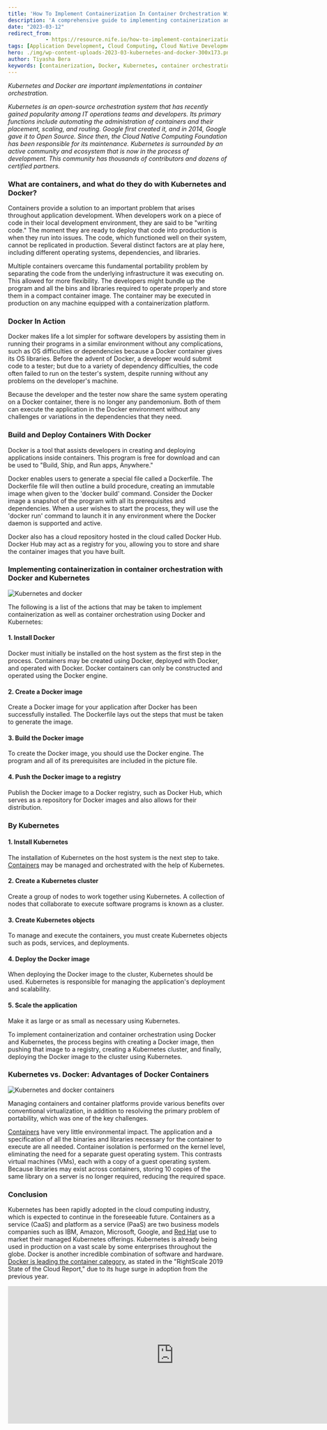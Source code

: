 ```yaml
---
title: 'How To Implement Containerization In Container Orchestration With Docker And Kubernetes'
description: 'A comprehensive guide to implementing containerization and container orchestration using Docker and Kubernetes, covering installation, image creation, and deployment.'
date: "2023-03-12"
redirect_from: 
            - https://resource.nife.io/how-to-implement-containerization-in-container-orchestration-with-docker-and-kubernetes/
tags: [Application Development, Cloud Computing, Cloud Native Development, Docker Containers, Kubernetes]
hero: ./img/wp-content-uploads-2023-03-kubernetes-and-docker-300x173.png
author: Tiyasha Bera
keywords: [containerization, Docker, Kubernetes, container orchestration, DevOps]
---
```


_Kubernetes and Docker are important implementations in container orchestration._

_Kubernetes is an open-source orchestration system that has recently gained popularity among IT operations teams and developers. Its primary functions include automating the administration of containers and their placement, scaling, and routing. Google first created it, and in 2014, Google gave it to Open Source. Since then, the Cloud Native Computing Foundation has been responsible for its maintenance. Kubernetes is surrounded by an active community and ecosystem that is now in the process of development. This community has thousands of contributors and dozens of certified partners._

### What are containers, and what do they do with Kubernetes and Docker?

Containers provide a solution to an important problem that arises throughout application development. When developers work on a piece of code in their local development environment, they are said to be "writing code." The moment they are ready to deploy that code into production is when they run into issues. The code, which functioned well on their system, cannot be replicated in production. Several distinct factors are at play here, including different operating systems, dependencies, and libraries.

Multiple containers overcame this fundamental portability problem by separating the code from the underlying infrastructure it was executing on. This allowed for more flexibility. The developers might bundle up the program and all the bins and libraries required to operate properly and store them in a compact container image. The container may be executed in production on any machine equipped with a containerization platform.

### Docker In Action

Docker makes life a lot simpler for software developers by assisting them in running their programs in a similar environment without any complications, such as OS difficulties or dependencies because a Docker container gives its OS libraries. Before the advent of Docker, a developer would submit code to a tester; but due to a variety of dependency difficulties, the code often failed to run on the tester's system, despite running without any problems on the developer's machine.

Because the developer and the tester now share the same system operating on a Docker container, there is no longer any pandemonium. Both of them can execute the application in the Docker environment without any challenges or variations in the dependencies that they need.

### Build and Deploy Containers With Docker

Docker is a tool that assists developers in creating and deploying applications inside containers. This program is free for download and can be used to "Build, Ship, and Run apps, Anywhere."

Docker enables users to generate a special file called a Dockerfile. The Dockerfile file will then outline a build procedure, creating an immutable image when given to the 'docker build' command. Consider the Docker image a snapshot of the program with all its prerequisites and dependencies. When a user wishes to start the process, they will use the 'docker run' command to launch it in any environment where the Docker daemon is supported and active.

Docker also has a cloud repository hosted in the cloud called Docker Hub. Docker Hub may act as a registry for you, allowing you to store and share the container images that you have built.

### Implementing containerization in container orchestration with Docker and Kubernetes

![Kubernetes and docker](https://raw.githubusercontent.com/nifetency/nife-blog-content/main/blog/img/kubernetes-and-docker.png)
<br/>



The following is a list of the actions that may be taken to implement containerization as well as container orchestration using Docker and Kubernetes:

#### 1. Install Docker

Docker must initially be installed on the host system as the first step in the process. Containers may be created using Docker, deployed with Docker, and operated with Docker. Docker containers can only be constructed and operated using the Docker engine.

#### 2. Create a Docker image

Create a Docker image for your application after Docker has been successfully installed. The Dockerfile lays out the steps that must be taken to generate the image.

#### 3. Build the Docker image

To create the Docker image, you should use the Docker engine. The program and all of its prerequisites are included in the picture file.

#### 4. Push the Docker image to a registry

Publish the Docker image to a Docker registry, such as Docker Hub, which serves as a repository for Docker images and also allows for their distribution.

### By Kubernetes

#### 1. Install Kubernetes

The installation of Kubernetes on the host system is the next step to take. [Containers](/blog/edge-vms-and-edge-containers-edge-computing-platform/) may be managed and orchestrated with the help of Kubernetes.

#### 2. Create a Kubernetes cluster

Create a group of nodes to work together using Kubernetes. A collection of nodes that collaborate to execute software programs is known as a cluster.

#### 3. Create Kubernetes objects

To manage and execute the containers, you must create Kubernetes objects such as pods, services, and deployments.

#### 4. Deploy the Docker image

When deploying the Docker image to the cluster, Kubernetes should be used. Kubernetes is responsible for managing the application's deployment and scalability.

#### 5. Scale the application

Make it as large or as small as necessary using Kubernetes.

To implement containerization and container orchestration using Docker and Kubernetes, the process begins with creating a Docker image, then pushing that image to a registry, creating a Kubernetes cluster, and finally, deploying the Docker image to the cluster using Kubernetes.

### Kubernetes vs. Docker: Advantages of Docker Containers

![Kubernetes and docker containers](https://raw.githubusercontent.com/nifetency/nife-blog-content/main/blog/img/docker-containers-300x239.png)
<br/>



Managing containers and container platforms provide various benefits over conventional virtualization, in addition to resolving the primary problem of portability, which was one of the key challenges.

[Containers](/blog/container-as-a-service-caas-a-cloud-service-model/) have very little environmental impact. The application and a specification of all the binaries and libraries necessary for the container to execute are all needed. Container isolation is performed on the kernel level, eliminating the need for a separate guest operating system. This contrasts virtual machines (VMs), each with a copy of a guest operating system. Because libraries may exist across containers, storing 10 copies of the same library on a server is no longer required, reducing the required space.

### Conclusion

Kubernetes has been rapidly adopted in the cloud computing industry, which is expected to continue in the foreseeable future. Containers as a service (CaaS) and platform as a service (PaaS) are two business models companies such as IBM, Amazon, Microsoft, Google, and [Red Hat](https://en.wikipedia.org/wiki/Red_Hat) use to market their managed Kubernetes offerings. Kubernetes is already being used in production on a vast scale by some enterprises throughout the globe. Docker is another incredible combination of software and hardware. [Docker is leading the container category](/blog/docker-containers-should-you-optimize-your-docker-container/), as stated in the "RightScale 2019 State of the Cloud Report," due to its huge surge in adoption from the previous year.

<iframe width="760" height="315" src="https://www.youtube.com/embed/8cqU-1wN7XE?si=Jktv8YnksNRQae6V" title="YouTube video player" frameborder="0" allow="accelerometer; autoplay; clipboard-write; encrypted-media; gyroscope; picture-in-picture; web-share" referrerpolicy="strict-origin-when-cross-origin" allowfullscreen></iframe>
